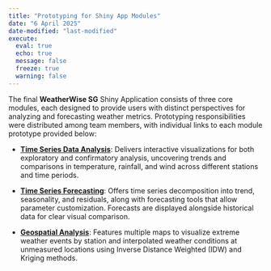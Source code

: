 ```yaml
---
title: "Prototyping for Shiny App Modules"
date: "6 April 2025" 
date-modified: "last-modified"
execute:
  eval: true
  echo: true
  message: false
  freeze: true
  warning: false
---
```


The final **WeatherWise SG** Shiny Application consists of three core modules, each designed to provide users with distinct perspectives for analyzing and forecasting weather metrics. Prototyping responsibilities were distributed among team members, with individual links to each module prototype provided below:

-   [**Time Series Data Analysis**](https://visualanalytics-ay2024-25-shreyaag.netlify.app/take-home_ex/take-home_ex03/take-home_ex03): Delivers interactive visualizations for both exploratory and confirmatory analysis, uncovering trends and comparisons in temperature, rainfall, and wind across different stations and time periods.

-   [**Time Series Forecasting**](https://isss608eefm.netlify.app/take-home_ex/take-home_ex03/take-home_ex03): Offers time series decomposition into trend, seasonality, and residuals, along with forecasting tools that allow parameter customization. Forecasts are displayed alongside historical data for clear visual comparison.

-   [**Geospatial Analysis**](https://visualanalytics-phuongnbt.netlify.app/take-home_ex/take-home_ex03/take-home_ex03): Features multiple maps to visualize extreme weather events by station and interpolated weather conditions at unmeasured locations using Inverse Distance Weighted (IDW) and Kriging methods.
